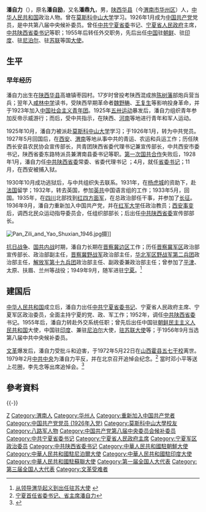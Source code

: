 {{Infobox_officeholder
| name = 潘自力
| image name = Pan Zili in 1946.jpg
| width = 120px
| now = 首任{{CPC}}[[宁夏省_(中华人民共和国)|宁夏省]][[省委书记|省委书记]]
| period = 1949年－1952年
| Sex = 男
| different name = 潘自励，潘鼎九
| party = {{Cpc|22px}}
| Native place = [[陕西省|陕西省]][[华县|华县]]
| nationality = {{PRC}} 
| date of birth = 1904年5月1日
| place of birth = [[陕西省|陕西省]][[华县|华县]]
| date of death =  {{death date and age|1972|5|22|1904|5|1}}
| spouse = 姚淑贤
| relatives = 
| educate = *[[莫斯科|莫斯科]]中山大学毕业
| past =
*<span style="color: blue;">中华人民共和国宁夏人民政府主席<br>（1950年－1952年）</span>
**<span style="color: blue;">中共陕西省委书记<br>（1952年－1955年）</span>
*<span style="color: blue;">中国驻朝鲜大使、中国驻印度、兼驻尼泊尔大使、中国驻苏联大使<br>（1955年－1956年）</span>
*<span style="color: blue;">中共中央候补委员<br>（1956年）</span>
| work =
}}
'''潘自力'''（{{bd|1904年|5月1日|1972年|5月22日|catIdx=P潘}}），原名'''潘自励'''，又名'''潘鼎九'''，男，[[陕西|陕西]][[华县|华县]]（今[[渭南市|渭南市]][[华州区|华州区]]）人，[[中华人民共和国|中华人民共和国]]政治人物。曾在[[莫斯科中山大学|莫斯科中山大学]]学习。1926年1月成为[[中国共产党|中国共产党]]党员，是中共第八届中央候补委员。曾任[[中共宁夏省委|中共宁夏省委]]书记、[[宁夏省人民政府|宁夏省人民政府]]主席，[[中共陕西省委书记列表|中共陕西省委书记]]等职；1955年后转任外交职务，先后出任[[中华人民共和国|中国]]驻[[朝鲜|朝鲜]]、驻[[印度|印度]]、驻[[尼泊尔|尼泊尔]]、驻[[苏联|苏联]]等国[[特命全权大使|大使]]。

== 生平 ==
=== 早年经历 ===
潘自力出生在[[陕西|陕西]][[华县|华县]]高塘镇枣园村。17岁时曾投考陕西混成旅[[陈树藩|陈树藩]]部炮兵营当兵；翌年入[[咸林中学|咸林中学]]读书，受陕西早期革命者[[魏野畴|魏野畴]]、[[王复生|王复生]]等影响投身革命，并于1923年加入[[中国社会主义青年团|中国社会主义青年团]]。1925年[[五卅运动|五卅运动]]暴发后，潘自力组织青年参加反帝示威游行；而后，受中共指示，在陕西、[[河南|河南]]等地进行青年和军人运动。

1925年10月，潘自力被派赴[[莫斯科中山大学|莫斯科中山大学]]学习；于1926年1月，转为中共党员。1927年5月回国后，在[[西安|西安]]、[[渭南|渭南]]等地从事中共的青运、农运和兵运工作；历任陕西长安县农民协会宣传部长，共青团陕西省委代理书记兼宣传部长，中共西安市委书记，陕西省委东路特派员兼渭南县委书记等职。[[國共關係#第一次國共分裂|第一次国共合作]]失败后，1928年1月，潘自力任[[中共陕西省委|中共陕西省委]]常委、省委代理书记 ；4月，就任[[省委书记|省委书记]]；11月，在西安被捕入狱。

1930年10月成功逃狱后，与中共组织失去联系。1931年，在[[杨虎城|杨虎城]]的资助下，赴[[法国|法国]]留学；1932年，转去英国，参加[[英共|英共]]中国语言组的工作；1933年5月，回国。1935年，在[[四川|四川]]北部找到[[红四方面军|红四方面军]]，在总政治部任干事，并参加了[[长征|长征]]。1936年9月，潘自力重新加入中国共产党，并在[[红军大学|红军大学]]任政治教员；[[西安事变|西安事变]]后，调西北民众运动指导委员会，任组织部部长；后出任[[中共陕西省委|中共陕西省委]]宣传部部长。

[[File:Pan_Zili_and_Yao_Shuxian_1946.jpg|left]]摄]]

[[抗日战争|抗日战争]]、[[国共内战|国共内战]]时期，潘自力长期在[[晋察冀边区|晋察冀边区]]工作；历任[[晋察冀军区|晋察冀军区]]政治部宣传部长、政治部副主任，[[晋察冀野战军|晋察冀野战军]]政治部主任，[[华北野战军|华北军区野战军第二兵团]]政治部主任，[[中国人民解放军第一野战军|解放军第十九兵团]]政治部主任、副政委兼政治部主任；曾参加了[[平津战役|平津]]、太原、扶眉、兰州等战役；1949年9月，随军进驻[[宁夏|宁夏]]。<ref>[http://www.sxzz.org/history/content!bzl-cldwhqxdclzsds!4033ac57.html 从领导渭华起义到出任驻苏大使] {{webarchive|url=https://web.archive.org/web/20110221141343/http://www.sxzz.org/history/content!bzl-cldwhqxdclzsds!4033ac57.html |date=2011-02-21 }}</ref>

==建国后==
[[中华人民共和国|中华人民共和国]]成立后，潘自力出任[[中共|中共]][[宁夏|宁夏]][[省委书记|省委书记]]、宁夏省人民政府主席、宁夏军区政治委员，全面主持宁夏的党、政、军工作；1952年，调任[[中共陕西省委|中共陕西省委]]书记。1955年后，潘自力转赴外交系统任职；曾先后出任中国驻[[朝鲜民主主义人民共和国|朝鲜民主主义人民共和国]]大使，中国驻[[印度|印度]]、兼驻[[尼泊尔|尼泊尔]]大使，[[中国驻苏联大使|驻苏联大使]]等；于1956年9月当选第八届中共中央候补委员。

[[文革|文革]]爆发后，潘自力受批斗和迫害，于1972年5月22日在[[山西|山西]][[霍县|霍县]][[五七干校|五七干校]]离世。1979年2月[[中共中央|中共中央]]为潘自力平反，并在北京召开追悼会纪念。<ref>[http://www.nxnet.cn/shouye/zktj/shxb/200807/t20080728_273651.htm 宁夏首任省委书记、省主席潘自力]{{dead link|date=2018年3月 |bot=InternetArchiveBot |fix-attempted=yes }}</ref> 當时邓小平等送上花圈，李先念等出席追悼会。<ref>{{cite book|author=程远行| title=《风云特使--老外交家王炳南》| publisher=中国文联出版社|isbn=750593780|year=2001年}}</ref>

==參考資料==
{{Reflist}}

{{-}}
{{start box}}
{{s-par|prc-lcppcc}}
{{s-before|[[马明方|马明方]]}}
{{s-title|[[中国人民政治协商会议陕西省委员会|陕西省各界人民代表会议协商委员会]]主席|1952年－1955年}}
{{s-after|[[张德生|张德生]]|[[中国人民政治协商会议陕西省委员会|中国人民政治协商会议陕西省委员会]]主席}}
{{s-new}}
{{s-title|[[中国人民政治协商会议宁夏回族自治区委员会|宁夏省各界人民代表会议协商委员会]]主席|？－1958年10月}}
{{s-after|[[李景林_(1909年)|李景林]]}}
{{s-ppo|cpc}}
{{s-before|[[马明方|马明方]]}}
{{s-title|[[中共陕西省委书记列表|中国共产党陕西省委员会书记]]|1952年－1955年}}
{{s-after|[[张德生|张德生]]}}
{{s-new|reason=建国后首任}}
{{s-title|[[中国共产党宁夏省委员会|中国共产党宁夏省委员会]]书记|1949年－1952年}}
{{s-after|[[朱敏|朱 敏]]}}
{{s-gov|prc}}
{{s-new|reason=建国后首任}}
{{s-title|[[宁夏行政长官列表|宁夏省人民政府主席]]|1949年－1952年}}
{{s-after|[[邢肇棠|邢肇棠]]}}
{{s-dip}}
{{succession box|[[倪志亮|倪志亮]]|[[喬曉光|喬曉光]]|[[中國駐朝鮮/韓國大使列表|中华人民共和国驻朝鲜大使]]|1955年1月－1956年2月}}
{{succession box|[[袁仲賢|袁仲賢]]|[[陳肇源|陳肇源]]<br />[[張世傑_(外交官)|張世傑]]|[[中國駐印度大使列表|中華人民共和國駐印度大使]]<br /><small>兼駐[[中國駐尼泊爾大使列表|尼泊爾]]</small>|1956年3月－1962年7月}}
{{succession box|[[劉曉|劉曉]]|[[劉新權|劉新權]]|[[中國駐俄羅斯/蘇聯大使列表|中華人民共和國駐蘇聯大使]]|1962年12月－1966年5月}}
{{end box}}

{{中华人民共和国陕西省地方领导人|nocat}}
{{中华人民共和国宁夏回族自治区地方领导人|nocat}}
{{宁夏行政长官}}

{{Authority control}}
{{DEFAULTSORT:Pan潘}}
[[Category:潘姓|Z]]
[[Category:渭南人|Category:渭南人]]
[[Category:华州人|Category:华州人]]
[[Category:重新加入中国共产党者|Category:重新加入中国共产党者]]
[[Category:中国共产党党员_(1926年入党)|Category:中国共产党党员 (1926年入党)]]
[[Category:莫斯科中山大學校友|Category:莫斯科中山大學校友]]
[[Category:八路军人物|Category:八路军人物]]
[[Category:中国共产党第八届中央委员会候补委员|Category:中国共产党第八届中央委员会候补委员]]
[[Category:中共宁夏省委书记|Category:中共宁夏省委书记]]
[[Category:宁夏省人民政府主席|Category:宁夏省人民政府主席]]
[[Category:宁夏军区政治委员|Category:宁夏军区政治委员]]
[[Category:中共陕西省委书记|Category:中共陕西省委书记]]
[[Category:中華人民共和國駐朝鮮大使|Category:中華人民共和國駐朝鮮大使]]
[[Category:中華人民共和國駐尼泊爾大使|Category:中華人民共和國駐尼泊爾大使]]
[[Category:中華人民共和國駐印度大使|Category:中華人民共和國駐印度大使]]
[[Category:中華人民共和國駐蘇聯大使|Category:中華人民共和國駐蘇聯大使]]
[[Category:第一届全国人大代表|Category:第一届全国人大代表]]
[[Category:第三届全国人大代表|Category:第三届全国人大代表]]
[[Category:文革受难者|Category:文革受难者]]